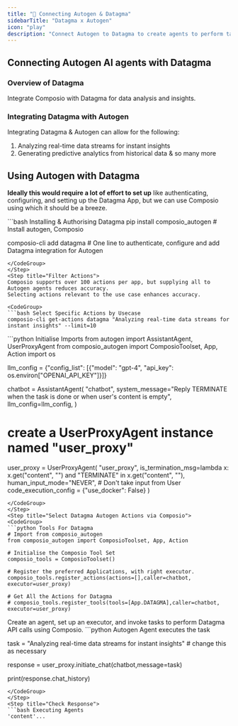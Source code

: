 ```yaml
---
title: "🚀 Connecting Autogen & Datagma"
sidebarTitle: "Datagma x Autogen"
icon: "play"
description: "Connect Autogen to Datagma to create agents to perform tasks using natural language"
---
```


## Connecting Autogen AI agents with Datagma

### Overview of Datagma

Integrate Composio with Datagma for data analysis and insights.

### Integrating Datagma with Autogen

Integrating Datagma & Autogen can allow for the following:

1. Analyzing real-time data streams for instant insights
2. Generating predictive analytics from historical data
& so many more

## Using Autogen with Datagma

<Steps>
<Step title="Setting Up the Environment">

**Ideally this would require a lot of effort to set up** like authenticating, configuring, and setting up the Datagma App, but we can use Composio using which it should be a breeze.

<CodeGroup>
```bash Installing & Authorising Datagma
pip install composio_autogen # Install autogen, Composio 

composio-cli add datagma # One line to authenticate, configure and add Datagma integration for Autogen
```
</CodeGroup>
</Step>
<Step title="Filter Actions">
Composio supports over 100 actions per app, but supplying all to Autogen agents reduces accuracy.
Selecting actions relevant to the use case enhances accuracy.

<CodeGroup>
```bash Select Specific Actions by Usecase
composio-cli get-actions datagma "Analyzing real-time data streams for instant insights" --limit=10
```
</CodeGroup>

</Step>
<Step title="Import Base Packages">

<CodeGroup>
```python Initialise Imports
from autogen import AssistantAgent, UserProxyAgent
from composio_autogen import ComposioToolset, App, Action
import os

llm_config = {"config_list": [{"model": "gpt-4", "api_key": os.environ["OPENAI_API_KEY"]}]}

chatbot = AssistantAgent(
    "chatbot",
    system_message="Reply TERMINATE when the task is done or when user's content is empty",
    llm_config=llm_config,
)

# create a UserProxyAgent instance named "user_proxy"
user_proxy = UserProxyAgent(
    "user_proxy",
    is_termination_msg=lambda x: x.get("content", "") and "TERMINATE" in x.get("content", ""),
    human_input_mode="NEVER", # Don't take input from User
    code_execution_config = {"use_docker": False}
)
```
</CodeGroup>
</Step>
<Step title="Select Datagma Autogen Actions via Composio">
<CodeGroup>
```python Tools For Datagma
# Import from composio_autogen
from composio_autogen import ComposioToolset, App, Action

# Initialise the Composio Tool Set
composio_tools = ComposioToolset()

# Register the preferred Applications, with right executor. 
composio_tools.register_actions(actions=[],caller=chatbot, executor=user_proxy)

# Get All the Actions for Datagma
# composio_tools.register_tools(tools=[App.DATAGMA],caller=chatbot, executor=user_proxy) 
```
</CodeGroup>
</Step>
<Step title="Execute the Agent">
Create an agent, set up an executor, and invoke tasks to perform Datagma API calls using Composio. 
<CodeGroup>
```python Autogen Agent executes the task

task = "Analyzing real-time data streams for instant insights" # change this as necessary

response = user_proxy.initiate_chat(chatbot,message=task)

print(response.chat_history)
```
</CodeGroup>
</Step>
<Step title="Check Response">
```bash Executing Agents
'content'...
```
</Step>
</Steps>
